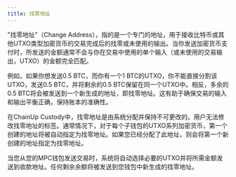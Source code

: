 ```yaml
---
title: 找零地址
---
```


"找零地址"（Change Address），指的是一个专门的地址，用于接收比特币或其他UTXO类型加密货币的交易完成后的找零或未使用的输出。当你发送加密货币支付时，所发送的金额通常不会与你在交易中使用的单个输入（或未使用的交易输出，UTXO）的金额完全匹配。

例如，如果你想发送0.5 BTC，而你有一个1 BTC的UTXO，你不能直接分割该UTXO，发送0.5 BTC，并将剩余的0.5 BTC保留在同一个UTXO中。相反，多余的0.5 BTC将会被发送到一个新生成的地址，即找零地址。这有助于确保交易的输入和输出平衡正确，保持账本的准确性。

在ChainUp Custody中，找零地址是由系统分配并保持不可更改的。用户无法修改找零地址的标签。通常情况下，对于每个子钱包的UTXO系列加密货币，第一个创建的地址将被自动指定为找零地址。如果您已经分配了此地址，则会将第一个新创建的地址指定为找零地址。

当您从您的MPC钱包发送交易时，系统将自动选择必要的UTXO并将所需金额发送到收款地址。任何剩余余额将被发送到您钱包中新生成的找零地址。